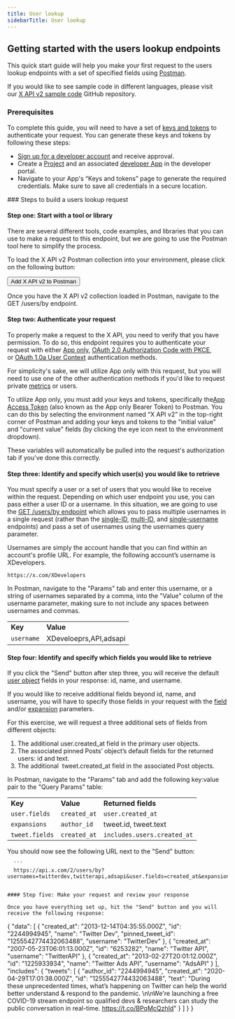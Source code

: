 ---
title: User lookup
sidebarTitle: User lookup
---


## Getting started with the users lookup endpoints

This quick start guide will help you make your first request to the users lookup endpoints with a set of specified fields using [Postman](/tutorials/postman-getting-started).

If you would like to see sample code in different languages, please visit our [X API v2 sample code](https://github.com/xdevplatform/Twitter-API-v2-sample-code) GitHub repository. 
<Note>
### Prerequisites

To complete this guide, you will need to have a set of [keys and tokens](/resources/fundamentals/authentication) to authenticate your request. You can generate these keys and tokens by following these steps:

* [Sign up for a developer account](https://developer.x.com/en/apply-for-access) and receive approval.
* Create a [Project](/resources/fundamentals/projects) and an associated [developer App](/resources/fundamentals/developer-apps) in the developer portal.
* Navigate to your App's “Keys and tokens” page to generate the required credentials. Make sure to save all credentials in a secure location.
</Note>
### Steps to build a users lookup request

#### Step one: Start with a tool or library

There are several different tools, code examples, and libraries that you can use to make a request to this endpoint, but we are going to use the Postman tool here to simplify the process.

To load the X API v2 Postman collection into your environment, please click on the following button:

<Button href="https://app.getpostman.com/run-collection/9956214-784efcda-ed4c-4491-a4c0-a26470a67400">
  Add X API v2 to Postman
</Button>

Once you have the X API v2 collection loaded in Postman, navigate to the GET /users/by endpoint.
 

#### Step two: Authenticate your request

To properly make a request to the X API, you need to verify that you have permission. To do so, this endpoint requires you to authenticate your request with either [App only](/resources/fundamentals/authentication#app-only-authentication-and-oauth-2-0-bearer-token), [OAuth 2.0 Authorization Code with PKCE](resources/fundamentals/authentication#oauth-2-0-authorization-code-flow-with-pkce-2), or [OAuth 1.0a User Context](/resources/fundamentals/authentication) authentication methods.

For simplicity's sake, we will utilize App only with this request, but you will need to use one of the other authentication methods if you'd like to request private [metrics](/x-api/fundamentals/metrics) or users. 

To utilize App only, you must add your keys and tokens, specifically the[App Access Token](/resources/fundamentals/authentication#using-and-generating-an-app-only-bearer-token) (also known as the App only Bearer Token) to Postman. You can do this by selecting the environment named “X API v2” in the top-right corner of Postman and adding your keys and tokens to the "initial value" and "current value" fields (by clicking the eye icon next to the environment dropdown).

These variables will automatically be pulled into the request's authorization tab if you've done this correctly.
 

#### Step three: Identify and specify which user(s) you would like to retrieve

You must specify a user or a set of users that you would like to receive within the request. Depending on which user endpoint you use, you can pass either a user ID or a username. In this situation, we are going to use the [GET /users/by endpoint](/x-api/users/user-lookup-by-usernames) which allows you to pass multiple usernames in a single request (rather than the [single-ID](/x-api/users/user-lookup-by-id), [multi-ID](/x-api/users/user-lookup-by-ids), and [single-username](/x-api/users/user-lookup-by-username) endpoints) and pass a set of usernames using the usernames query parameter.

Usernames are simply the account handle that you can find within an account's profile URL. For example, the following account’s username is XDevelopers.

`https://x.com/XDevelopers`

In Postman, navigate to the "Params" tab and enter this username, or a string of usernames separated by a comma, into the "Value" column of the username parameter, making sure to not include any spaces between usernames and commas. 

|     |     |
| :--- | :--- |
| **Key** | **Value** |
| `username` | XDeveloeprs,API,adsapi |

#### Step four: Identify and specify which fields you would like to retrieve

If you click the "Send" button after step three, you will receive the default [user object](/x-api/fundamentals/data-dictionary#user) fields in your response: id, name, and username.

If you would like to receive additional fields beyond id, name, and username, you will have to specify those fields in your request with the [field](/x-api/fundamentals/fields) and/or [expansion](/x-api/fundamentals/expansions) parameters.

For this exercise, we will request a three additional sets of fields from different objects:

1.  The additional user.created_at field in the primary user objects.
2.  The associated pinned Posts’ object’s default fields for the returned users: id and text.
3.  The additional  tweet.created_at field in the associated Post objects.
     

In Postman, navigate to the "Params" tab and add the following key:value pair to the "Query Params" table:

|     |     |     |
| :--- | :--- | :--- |
| **Key** | **Value** | **Returned fields** |
| `user.fields` | `created_at` | `user.created_at` |
| `expansions` | `author_id` | tweet.id, tweet.text |
| `tweet.fields` | `created_at` | `includes.users.created_at` |

You should now see the following URL next to the "Send" button:

      ```
      https://api.x.com/2/users/by?usernames=twitterdev,twitterapi,adsapi&user.fields=created_at&expansions=pinned_tweet_id&tweet.fields=author_id,created_at
```

#### Step five: Make your request and review your response

Once you have everything set up, hit the "Send" button and you will receive the following response:

```
{
  "data": [
    {
      "created_at": "2013-12-14T04:35:55.000Z",
      "id": "2244994945",
      "name": "Twitter Dev",
      "pinned_tweet_id": "1255542774432063488",
      "username": "TwitterDev"
    },
    {
      "created_at": "2007-05-23T06:01:13.000Z",
      "id": "6253282",
      "name": "Twitter API",
      "username": "TwitterAPI"
    },
    {
      "created_at": "2013-02-27T20:01:12.000Z",
      "id": "1225933934",
      "name": "Twitter Ads API",
      "username": "AdsAPI"
    }
  ],
  "includes": {
    "tweets": [
      {
        "author_id": "2244994945",
        "created_at": "2020-04-29T17:01:38.000Z",
        "id": "1255542774432063488",
        "text": "During these unprecedented times, what’s happening on Twitter can help the world better understand &amp; respond to the pandemic. \n\nWe're launching a free COVID-19 stream endpoint so qualified devs &amp; researchers can study the public conversation in real-time. https://t.co/BPqMcQzhId"
      }
    ]
  }
}
```